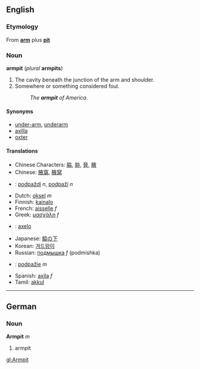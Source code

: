 ==English==
===Etymology===
From '''[[arm]]''' plus '''[[pit]]'''

===Noun===
'''armpit''' (''plural'' '''armpits''')
# The cavity beneath the junction of the arm and shoulder.
# Somewhere or something considered foul.
#: '' The '''armpit''' of America.''


====Synonyms====
*[[under-arm]], [[underarm]]
*[[axilla]]
*[[oxter]]

====Translations====
*Chinese Characters: [[脇]], [[胁]], [[脅]], [[腋]]
*Chinese: [[腋窩]], [[腋窝]]
*{{cz}}: [[podpaždí]] ''n'', [[podpaží]] ''n''
*Dutch: [[oksel]] ''m''
*Finnish: [[kainalo]]
*French: [[aisselle]] ''f''
*Greek: [[μασχάλη]] ''f''
* {{io}} : [[axelo]]
*Japanese: [[脇の下]]
*Korean: [[겨드랑이]]
*Russian: [[подмышка]] ''f'' (podmishka)
*{{sk}}: [[podpažie]] ''m''
*Spanish: [[axila]] ''f''
*Tamil: [[akkul]]
----

==German==
===Noun===
'''Armpit''' ''m''

# armpit

[[gl:Armpit]]